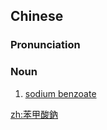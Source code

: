 {{also|苯甲酸钠}}
==Chinese==
{{zh-forms|s=苯甲酸钠|type=31}}

===Pronunciation===
{{zh-pron
|m=běnjiǎsuānnà
|c=bun2 gaap3 syun1 naap6
|cat=n
}}

===Noun===
{{zh-noun}}

# {{lb|zh|chemistry}} [[sodium benzoate]]

[[zh:苯甲酸鈉]]